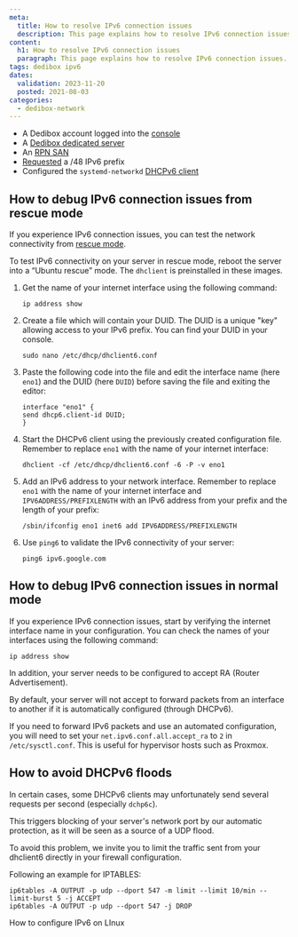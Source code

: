 ```yaml
---
meta:
  title: How to resolve IPv6 connection issues
  description: This page explains how to resolve IPv6 connection issues.
content:
  h1: How to resolve IPv6 connection issues
  paragraph: This page explains how to resolve IPv6 connection issues.
tags: dedibox ipv6
dates:
  validation: 2023-11-20
  posted: 2021-08-03
categories:
  - dedibox-network
---
```


<Macro id="requirements" />

- A Dedibox account logged into the [console](https://console.online.net)
- A [Dedibox dedicated server](https://www.scaleway.com/en/dedibox)
- An [RPN SAN](https://www.scaleway.com/en/dedibox/storage/)
- [Requested](/dedibox-network/ipv6/how-to/request-prefix) a /48 IPv6 prefix
- Configured the `systemd-networkd` [DHCPv6 client](/dedibox-network/ipv6/how-to/configure-ipv6-linux)

## How to debug IPv6 connection issues from rescue mode

If you experience IPv6 connection issues, you can test the network connectivity from [rescue mode](/dedibox/dedicated-servers/how-to/use-rescue-mode/).

To test IPv6 connectivity on your server in rescue mode, reboot the server into a “Ubuntu rescue” mode. The `dhclient` is preinstalled in these images.

1. Get the name of your internet interface using the following command:
    ```
    ip address show
    ```
2. Create a file which will contain your DUID. The DUID is a unique "key" allowing access to your IPv6 prefix. You can find your DUID in your console.
    ```
    sudo nano /etc/dhcp/dhclient6.conf
    ```
3. Paste the following code into the file and edit the interface name (here `eno1`) and the DUID (here `DUID`) before saving the file and exiting the editor:
    ```
    interface "eno1" {
    send dhcp6.client-id DUID;
    }
    ```
4. Start the DHCPv6 client using the previously created configuration file. Remember to replace `eno1` with the name of your internet interface:
    ```
    dhclient -cf /etc/dhcp/dhclient6.conf -6 -P -v eno1
    ```
5. Add an IPv6 address to your network interface. Remember to replace `eno1` with the name of your internet interface and `IPV6ADDRESS/PREFIXLENGTH` with an IPv6 address from your prefix and the length of your prefix:
    ```
    /sbin/ifconfig eno1 inet6 add IPV6ADDRESS/PREFIXLENGTH
    ```
6. Use `ping6` to validate the IPv6 connectivity of your server:
    ```
    ping6 ipv6.google.com
    ```

## How to debug IPv6 connection issues in normal mode

If you experience IPv6 connection issues, start by verifying the internet interface name in your configuration. You can check the names of your interfaces using the following command:

```
ip address show
```

In addition, your server needs to be configured to accept RA (Router Advertisement).

By default, your server will not accept to forward packets from an interface to another if it is automatically configured (through DHCPv6).

If you need to forward IPv6 packets and use an automated configuration, you will need to set your `net.ipv6.conf.all.accept_ra` to `2` in `/etc/sysctl.conf`. This is useful for hypervisor hosts such as Proxmox.

## How to avoid DHCPv6 floods

In certain cases, some DHCPv6 clients may unfortunately send several requests per second (especially `dchp6c`).

This triggers blocking of your server's network port by our automatic protection, as it will be seen as a source of a UDP flood.

To avoid this problem, we invite you to limit the traffic sent from your dhclient6 directly in your firewall configuration.

Following an example for IPTABLES:

```
ip6tables -A OUTPUT -p udp --dport 547 -m limit --limit 10/min --limit-burst 5 -j ACCEPT
ip6tables -A OUTPUT -p udp --dport 547 -j DROP
```


<Navigation title="See also">
  <PreviousButton to="/dedibox-network/ipv6/how-to/configure-ipv6-linux/">How to configure IPv6 on LInux</PreviousButton>
</Navigation>